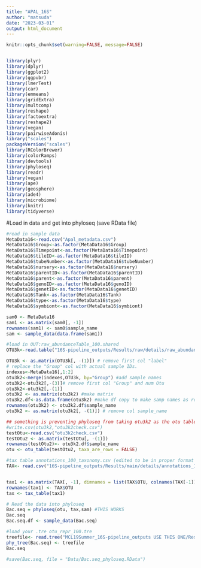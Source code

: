 ```yaml
---
title: "APAL_16S"
author: "matsuda"
date: "2023-03-01"
output: html_document
---
```


```r
knitr::opts_chunk$set(warning=FALSE, message=FALSE)


library(plyr) 
library(dplyr)
library(ggplot2)
library(ggpubr)
library(lmerTest)
library(car)
library(emmeans)
library(gridExtra)
library(multcomp)
library(reshape)
library(factoextra)
library(reshape2)
library(vegan) 
library(pairwiseAdonis)
library("scales")
packageVersion("scales")
library(RColorBrewer)
library(colorRamps)
library(devtools)
library(phyloseq)
library(readr)
library(vegan)
library(ape)
library(geosphere)
library(ade4)
library(microbiome)  
library(knitr)
library(tidyverse)
```

#Load in data and get into phyloseq (save RData file)
```r
#read in sample data
MetaData16<-read.csv("Apal_metadata.csv")
MetaData16$Group<-as.factor(MetaData16$Group)
MetaData16$Timepoint<-as.factor(MetaData16$Timepoint)
MetaData16$tileID<-as.factor(MetaData16$tileID)
MetaData16$tubeNumber<-as.factor(MetaData16$tubeNumber)
MetaData16$nursery<-as.factor(MetaData16$nursery)
MetaData16$parentID<-as.factor(MetaData16$parentID)
MetaData16$parent<-as.factor(MetaData16$parent)
MetaData16$genoID<-as.factor(MetaData16$genoID)
MetaData16$genetID<-as.factor(MetaData16$genetID)
MetaData16$Tank<-as.factor(MetaData16$Tank)
MetaData16$type<-as.factor(MetaData16$type)
MetaData16$symbiont<-as.factor(MetaData16$symbiont)

sam0 <- MetaData16
sam1 <- as.matrix(sam0[, -1])
rownames(sam1) <- sam0$sample_name
sam <- sample_data(data.frame(sam1))

#load in OUT:raw_abundanceTable_100.shared
OTU3k<-read.table("16S-pipeline_outputs/Results/raw/details/raw_abundanceTable_100.shared", sep='', header=T)

OTU3k <- as.matrix(OTU3k[, -(1)]) # remove first col "label"
# replace the "Group" col with actual sample IDs.
indexes<-MetaData16[,1:2]
otu3k2<-merge(indexes,OTU3k, by="Group") #add sample names
otu3k2<-otu3k2[,-(3)]# remove first col "Group" and num Otu
otu3k2<-otu3k2[,-(1)]
otu3k2 <- as.matrix(otu3k2) #make matrix
otu3k2.df<-as.data.frame(otu3k2) #make df copy to make samp names as row names in matrix
rownames(otu3k2) <- otu3k2.df$sample_name
otu3k2 <- as.matrix(otu3k2[, -(1)]) # remove col sample_name

## something is preventing phyloseq from taking otu3k2 as the otu table. but if you save and then reupload it works. 
#write.csv(otu3k2,"otu3k2check.csv")
testOtu<-read.csv("otu3k2check.csv")
testOtu2 <- as.matrix(testOtu[, -(1)]) 
rownames(testOtu2)<- otu3k2.df$sample_name
otu <- otu_table(testOtu2, taxa_are_rows = FALSE)

#tax table annotations_100_taxonomy.csv (edited to be in proper format with proper col names in excel (remove ";"))
TAX<- read.csv("16S-pipeline_outputs/Results/main/details/annotations_100.taxonomy_format.csv", colClasses = "character") #copied from 16S and put in main folder (trouble accessing)


tax1 <- as.matrix(TAX[, -1], dimnames = list(TAX$OTU, colnames(TAX[-1])))
rownames(tax1) <- TAX$OTU
tax <- tax_table(tax1)

# Read the data into phyloseq
Bac.seq = phyloseq(otu, tax,sam) #THIS WORKS
Bac.seq
Bac.seq.df <- sample_data(Bac.seq)

#load your .tre otu_repr_100.tre
treefile<- read.tree("MCL19Summer_16S-pipeline_outputs USE THIS ONE/Results/postprocessing/unifrac/otu_repr_100.tre")
phy_tree(Bac.seq) <- treefile
Bac.seq

#save(Bac.seq, file = "Data/Bac.seq_phyloseq.RData")
```
